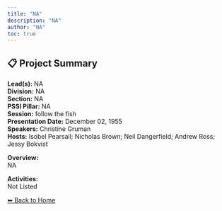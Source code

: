```yaml
---
title: "NA"
description: "NA"
author: "NA"
toc: true
---
```


## 📋 Project Summary

**Lead(s):** NA  
**Division:** NA  
**Section:** NA  
**PSSI Pillar:** NA  
**Session:** follow the fish  
**Presentation Date:** December 02, 1955  
**Speakers:** Christine Gruman  
**Hosts:** Isobel Pearsall; Nicholas Brown; Neil Dangerfield; Andrew Ross; Jessy Bokvist  

**Overview:**  
NA   

**Activities:**  
Not Listed

[⬅ Back to Home](../index.qmd)
